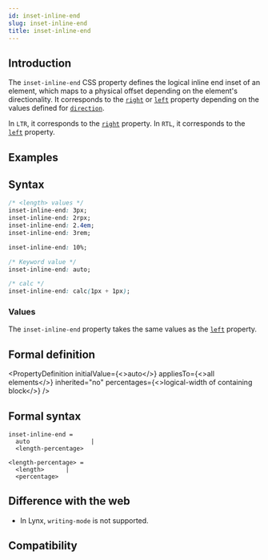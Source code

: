 ```yaml
---
id: inset-inline-end
slug: inset-inline-end
title: inset-inline-end
---
```


## Introduction

The `inset-inline-end` CSS property defines the logical inline end inset of an element, which maps to a physical offset depending on the element's directionality. It corresponds to the [`right`](./right) or [`left`](./left) property depending on the values defined for [`direction`](./direction).

In `LTR`, it corresponds to the [`right`](./right) property.
In `RTL`, it corresponds to the [`left`](./left) property.

## Examples


<Go
  example="css-api"
  defaultFile="src/inset-inline-end/App.tsx"
  img="https://lf-lynx.tiktok-cdns.com/obj/lynx-artifacts-oss-sg/lynx-website/assets/doc/css/inset-inline-end.jpg"
  entry="src/inset-inline-end"
  defaultEntryFile="dist/inset-inline-end.lynx.bundle"
/>

## Syntax

```css
/* <length> values */
inset-inline-end: 3px;
inset-inline-end: 2rpx;
inset-inline-end: 2.4em;
inset-inline-end: 3rem;

inset-inline-end: 10%;

/* Keyword value */
inset-inline-end: auto;

/* calc */
inset-inline-end: calc(1px + 1px);
```

### Values

The `inset-inline-end` property takes the same values as the [`left`](./left) property.

## Formal definition


<PropertyDefinition
  initialValue={<>auto</>}
  appliesTo={<>all elements</>}
  inherited="no"
  percentages={<>logical-width of containing block</>}
/>

## Formal syntax

```
inset-inline-end = 
  auto                 |
  <length-percentage>  

<length-percentage> = 
  <length>      |
  <percentage>  
```

## Difference with the web

- In Lynx, `writing-mode` is not supported.

## Compatibility


<LegacyCompatTable metadata="css/properties/inset-inline-end" />
